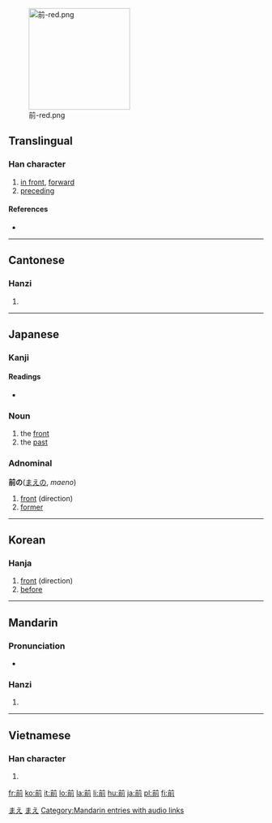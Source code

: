 [[Image:前-red.png|200px|right]]
==Translingual==

===Han character===
{{Han char|rn=18|rad=刀|as=07|sn=9|four=8022<sub>1</sub>|canj=廿月中弓 (TBLN)}}

# [[in front]], [[forward]]
# [[preceding]]

====References====
* {{Han ref|kx=0140.150|dkj=02011|dj=0318.060|hdz=10248.040|uh=524D|ud=21069|bh=AB65|bd=43877}}

----

==Cantonese==

===Hanzi===
{{yue-hanzi|jyut=|y=chin4}}

# {{defn|Cantonese|sort=刀07}}

----

==Japanese==

===Kanji===
{{ja-kanji|grade=2|rs=刀07}}

====Readings====
* {{ja-readings|on=[[ぜん]] (zen), [[せん]] (sen)|kun=[[まえ]] (mae), [[すすむ]] (susumu)}}

===Noun===
{{ja-noun|k|hira=まえ|rom=mae}}

# the [[front]]
# the [[past]]

===Adnominal===
'''前の'''([[まえ]]の, ''maeno'')

# [[front]] (direction)
# [[former]]

[[Category:1000 Japanese basic words|まえ]]
[[Category:Japanese adnominals|まえ]]

----

==Korean==

===Hanja===
{{ko-hanja|hangeul=전|rv=jeon|mr=chŏn}}

# [[front]] (direction)
# [[before]]


----

==Mandarin==

===Pronunciation===
*{{audio|zh-qián.ogg|audio}}

===Hanzi===
{{cmn-hanzi|pin=[[qián]] ([[qian2]]), [[shā]] ([[sha1]])|wg=ch'ien<sup>2</sup>, sha<sup>1</sup>}}

# {{defn|Mandarin|sort=刀07}}

[[Category:Mandarin entries with audio links]]

----

==Vietnamese==

===Han character===
{{vi-hantu|[[tiền]], [[tèn]]|rs=刀07}}

# {{defn|Vietnamese|sort=刀07}}

[[fr:前]]
[[ko:前]]
[[it:前]]
[[lo:前]]
[[la:前]]
[[li:前]]
[[hu:前]]
[[ja:前]]
[[pl:前]]
[[fi:前]]